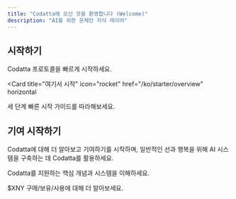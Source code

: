 ```yaml
---
title: "Codatta에 오신 것을 환영합니다 (Welcome)"
description: "AI를 위한 온체인 지식 레이어"
---
```


## 시작하기

Codatta 프로토콜을 빠르게 시작하세요.

<Card
  title="여기서 시작"
  icon="rocket"
  href="/ko/starter/overview"
  horizontal
>
  세 단계 빠른 시작 가이드를 따라해보세요.
</Card>

## 기여 시작하기

Codatta에 대해 더 알아보고 기여하기를 시작하며, 일반적인 선과 행복을 위해 AI 시스템을 구축하는 데 Codatta를 활용하세요.

<Columns cols={2}>
  <Card
    title="핵심 기술 이해하기"
    icon="computer"
    href="/ko/core-systems">
    Codatta를 지원하는 핵심 개념과 시스템을 이해하세요.
  </Card>

  <Card
    title="토크노믹스"
    icon="dollar"
    href="/ko/protocol-token">
    $XNY 구매/보유/사용에 대해 더 알아보세요.
  </Card>
</Columns>

